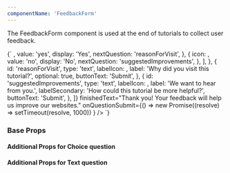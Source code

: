 ```yaml
---
componentName: 'FeedbackForm'
---
```


The FeedbackForm component is used at the end of tutorials to collect user feedback.

<LiveComponent>
	{`			<FeedbackForm
				questions={[
					{
						id: 'helpful',
						type: 'choice',
						label: 'Was this tutorial helpful?',
						answers: [
							{
								icon: <SwingsetTestIcon name="thumbs-up" />,
								value: 'yes',
								display: 'Yes',
								nextQuestion: 'reasonForVisit',
							},
							{
                icon: <SwingsetTestIcon name="thumbs-down" />,
								value: 'no',
								display: 'No',
								nextQuestion: 'suggestedImprovements',
							},
						],
					},
					{
						id: 'reasonForVisit',
						type: 'text',
						labelIcon: <SwingsetTestIcon name="thumbs-up" />,
						label: 'Why did you visit this tutorial?',
						optional: true,
						buttonText: 'Submit',
					},
					{
						id: 'suggestedImprovements',
						type: 'text',
						labelIcon: <SwingsetTestIcon name="thumbs-down" />,
						label: 'We want to hear from you.',
						labelSecondary: 'How could this tutorial be more helpful?',
						buttonText: 'Submit',
					},
				]}
				finishedText="Thank you! Your feedback will help us improve our websites."
				onQuestionSubmit={() =>
					new Promise((resolve) => setTimeout(resolve, 1000))
				}
			/>
    `}
</LiveComponent>

<UsageDetails packageJson={packageJson} />

### Base Props

<PropsTable props={componentProps.baseProps} />

#### Additional Props for Choice question

<PropsTable props={componentProps.choiceQuestionProps} />

#### Additional Props for Text question

<PropsTable props={componentProps.textQuestionProps} />
